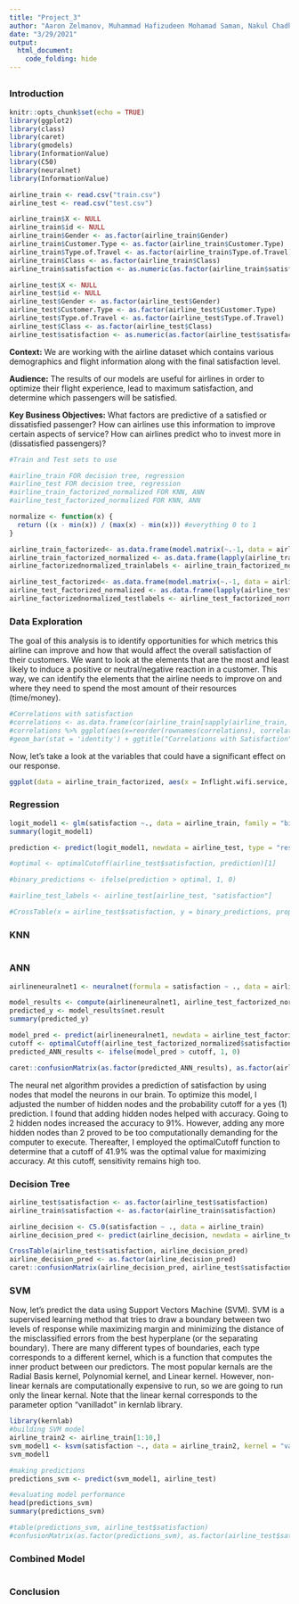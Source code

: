 ```yaml
---
title: "Project_3"
author: "Aaron Zelmanov, Muhammad Hafizudeen Mohamad Saman, Nakul Chadha, Kendall Cohen, Michael Geraci"
date: "3/29/2021"
output:
  html_document:
    code_folding: hide
---
```

## {.tabset}

### Introduction 
```r
knitr::opts_chunk$set(echo = TRUE)
library(ggplot2)
library(class)
library(caret)
library(gmodels)
library(InformationValue)
library(C50)
library(neuralnet)
library(InformationValue)

airline_train <- read.csv("train.csv")
airline_test <- read.csv("test.csv")

airline_train$X <- NULL
airline_train$id <- NULL
airline_train$Gender <- as.factor(airline_train$Gender)
airline_train$Customer.Type <- as.factor(airline_train$Customer.Type)
airline_train$Type.of.Travel <- as.factor(airline_train$Type.of.Travel)
airline_train$Class <- as.factor(airline_train$Class)
airline_train$satisfaction <- as.numeric(as.factor(airline_train$satisfaction))-1

airline_test$X <- NULL
airline_test$id <- NULL
airline_test$Gender <- as.factor(airline_test$Gender)
airline_test$Customer.Type <- as.factor(airline_test$Customer.Type)
airline_test$Type.of.Travel <- as.factor(airline_test$Type.of.Travel)
airline_test$Class <- as.factor(airline_test$Class)
airline_test$satisfaction <- as.numeric(as.factor(airline_test$satisfaction))-1
```
**Context:** We are working with the airline dataset which contains various demographics and flight information along with the final satisfaction level.  

**Audience:** The results of our models are useful for airlines in order to optimize their flight experience, lead to maximum satisfaction, and determine which passengers will be satisfied. 

**Key Business Objectives:** What factors are predictive of a satisfied or dissatisfied passenger? How can airlines use this information to improve certain aspects of service? How can airlines predict who to invest more in (dissatisfied passengers)? 

```r
#Train and Test sets to use 

#airline_train FOR decision tree, regression
#airline_test FOR decision tree, regression
#airline_train_factorized_normalized FOR KNN, ANN
#airline_test_factorized_normalized FOR KNN, ANN

normalize <- function(x) {
  return ((x - min(x)) / (max(x) - min(x))) #everything 0 to 1
}

airline_train_factorized<- as.data.frame(model.matrix(~.-1, data = airline_train))
airline_train_factorized_normalized <- as.data.frame(lapply(airline_train_factorized[1:ncol(airline_train_factorized)], normalize))
airline_factorizednormalized_trainlabels <- airline_train_factorized_normalized["satisfaction"]

airline_test_factorized<- as.data.frame(model.matrix(~.-1, data = airline_test))
airline_test_factorized_normalized <- as.data.frame(lapply(airline_test_factorized[1:ncol(airline_test_factorized)], normalize))
airline_factorizednormalized_testlabels <- airline_test_factorized_normalized["satisfaction"]
```

### Data Exploration 

The goal of this analysis is to identify opportunities for which metrics this airline can improve and how that would affect the overall satisfaction of their customers. We want to look at the elements that are the most and least likely to induce a positive or neutral/negative reaction in a customer. This way, we can identify the elements that the airline needs to improve on and where they need to spend the most amount of their resources (time/money).

```r
#Correlations with satisfaction 
#correlations <- as.data.frame(cor(airline_train[sapply(airline_train, function(x) is.numeric(x))])[19,])
#correlations %>% ggplot(aes(x=reorder(rownames(correlations), correlations[,1]), y=correlations[,1])) + 
#geom_bar(stat = 'identity') + ggtitle("Correlations with Satisfaction") + labs(x="Variables", y="Correlation") + theme(plot.title = element_text(hjust = 0.5), axis.text.x = element_text(angle = 90))

```

Now, let's take a look at the variables that could have a significant effect on our response.

```r
ggplot(data = airline_train_factorized, aes(x = Inflight.wifi.service, y = satisfaction, colour = satisfaction)) + geom_jitter() + xlab("Inflight Wifi Service") + ylab("Satisfaction") + ggtitle("Inflight Wifi Service vs Satisfaction") + theme(plot.title = element_text(hjust = 0.5))
```

### Regression 

```r
logit_model1 <- glm(satisfaction ~., data = airline_train, family = "binomial")
summary(logit_model1)

prediction <- predict(logit_model1, newdata = airline_test, type = "response")

#optimal <- optimalCutoff(airline_test$satisfaction, prediction)[1]

#binary_predictions <- ifelse(prediction > optimal, 1, 0)

#airline_test_labels <- airline_test[airline_test, "satisfaction"]

#CrossTable(x = airline_test$satisfaction, y = binary_predictions, prop.chisq = FALSE)
```

### KNN

```r

```


### ANN

```r
airlineneuralnet1 <- neuralnet(formula = satisfaction ~ ., data = airline_train_factorized_normalized, hidden = 2)

model_results <- compute(airlineneuralnet1, airline_test_factorized_normalized)
predicted_y <- model_results$net.result
summary(predicted_y)

model_pred <- predict(airlineneuralnet1, newdata = airline_test_factorized_normalized, type = "response")
cutoff <- optimalCutoff(airline_test_factorized_normalized$satisfaction, model_pred)[1]
predicted_ANN_results <- ifelse(model_pred > cutoff, 1, 0) 

caret::confusionMatrix(as.factor(predicted_ANN_results), as.factor(airline_factorizednormalized_testlabels$satisfaction)) #WHY $ HERE??
```

The neural net algorithm provides a prediction of satisfaction by using nodes that model the neurons in our brain. To optimize this model, I adjusted the number of hidden nodes and the probability cutoff for a yes (1) prediction. I found that adding hidden nodes helped with accuracy. Going to 2 hidden nodes increased the accuracy to 91%. However, adding any more hidden nodes than 2 proved to be too computationally demanding for the computer to execute. Thereafter, I employed the optimalCutoff function to determine that a cutoff of 41.9% was the optimal value for maximizing accuracy. At this cutoff, sensitivity remains high too. 

### Decision Tree 

```r
airline_test$satisfaction <- as.factor(airline_test$satisfaction)
airline_train$satisfaction <- as.factor(airline_train$satisfaction)

airline_decision <- C5.0(satisfaction ~ ., data = airline_train)
airline_decision_pred <- predict(airline_decision, newdata = airline_test)

CrossTable(airline_test$satisfaction, airline_decision_pred)
airline_decision_pred <- as.factor(airline_decision_pred)
caret::confusionMatrix(airline_decision_pred, airline_test$satisfaction)
```

### SVM 

Now, let's predict the data using Support Vectors Machine (SVM). SVM is a supervised learning method that tries to draw a boundary between two levels of response while maximizing margin and minimizing the distance of the misclassified errors from the best hyperplane (or the separating boundary). There are many different types of boundaries, each type corresponds to a different kernel, which is a function that computes the inner product between our predictors. The most popular kernals are the Radial Basis kernel, Polynomial kernel, and Linear kernel. However, non-linear kernals are computationally expensive to run, so we are going to run only the linear kernal. Note that the linear kernal corresponds to the parameter option "vanilladot" in kernlab library.

```r
library(kernlab)
#building SVM model
airline_train2 <- airline_train[1:10,]
svm_model1 <- ksvm(satisfaction ~., data = airline_train2, kernel = "vanilladot", scaled = TRUE)
svm_model1

#making predictions
predictions_svm <- predict(svm_model1, airline_test)

#evaluating model performance
head(predictions_svm)
summary(predictions_svm)

#table(predictions_svm, airline_test$satisfaction)
#confusionMatrix(as.factor(predictions_svm), as.factor(airline_test$satisfaction))
```

### Combined Model 

```r

```


### Conclusion 
